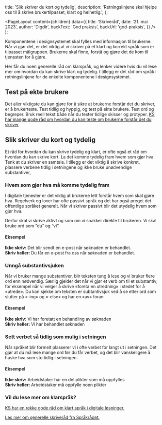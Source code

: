 
  title: 'Slik skriver du kort og tydelig',
  description:
    'Retningslinjene skal hjelpe oss til å skrive brukertilpasset, klart og helhetlig.',
};

  <PageLayout
    content={children}
    data={{
      title: 'Skriveråd',
      date: '21. mai 2023',
      author: 'Digdir',
      backText: 'God praksis',
      backUrl: 'god-praksis',
    }}
  />
);

Komponentene i designsystemet skal fylles med informasjon til brukerne. Når vi gjør det, er det viktig at vi skriver på et klart og korrekt språk som er tilpasset målgruppen. Brukerne skal finne, forstå og gjøre det de kom til tjenesten for å gjøre.

Her får du noen generelle råd om klarspråk, og lenker videre hvis du vil lese mer om hvordan du kan skrive klart og tydelig. I tillegg er det råd om språk i retningslinjene for de enkelte komponentene i designsystemet.

## Test på ekte brukere

Det aller viktigste du kan gjøre for å sikre at brukerne forstår det du skriver, er å brukerteste. Test tidlig og hyppig, og test på ekte brukere. Test ord og begreper. Bruk reell tekst både når du tester tidlige skisser og protyper. [KS har mange gode råd om hvordan du kan teste om brukerne forstår det du skriver](https://www.ks.no/fagomrader/digitalisering/kompetanse-og-verktoy/klarsprak--involver-brukerne-og-mal-effekten/)

## Slik skriver du kort og tydelig

Et råd for hvordan du kan skrive tydelig og klart, er ofte også et råd om hvordan du kan skrive kort. La det komme tydelig fram hvem som gjør hva. Tenk at du skriver en samtale. I tillegg er det viktig å skrive konkret, plassere verbene tidlig i setningene og ikke bruke unødvendige substantiver,

### Hvem som gjør hva må komme tydelig fram

I digitale tjenester er det viktig at brukerne lett forstår hvem som skal gjøre hva. Regelverk og lover har ofte passivt språk og det har også preget det offentlige språket generelt. Når vi skriver passivt blir det utydelig hvem som gjør hva.

Derfor skal vi skrive aktivt og som om vi snakker direkte til brukeren. Vi skal bruke ord som “du” og “vi”.

#### Eksempel

**Ikke skriv:** Det blir sendt en e-post når søknaden er behandlet. \
**Skriv heller:** Du får en e-post fra oss når søknaden er behandlet.

### Unngå substantivsjuken

Når vi bruker mange substantiver, blir teksten tung å lese og vi bruker flere ord enn nødvendig. Særlig gjelder det når vi gjør et verb om til et substantiv, for eksempel når vi velger å skrive «foreta en utredning» i stedet for å «utrede». Du kan sjekke om teksten er subtantivsjuk ved å se etter ord som slutter på «-ing» og «-else» og har en «av» foran.

#### Eksempel

**Ikke skriv:** Vi har foretatt en behandling av søknaden \
**Skriv heller:** Vi har behandlet søknaden

### Sett verbet så tidlig som mulig i setningen

Når språket blir formelt plasserer vi i ofte verbet for langt ut i setningen. Det gjør at du må lese mange ord før du får verbet, og det blir vanskeligere å huske hva som sto tidlig i setningen.

#### Eksempel

**Ikke skriv:** Arbeidstaker har en del plikter som må oppfylles \
**Skriv heller:** Arbeidstaker må oppfylle noen plikter

### Vil du lese mer om klarspråk?

[KS har en rekke gode råd om klart språk i digitale løsninger.](https://www.ks.no/fagomrader/digitalisering/klart-sprak-i-digitale-selvbetjeningslosninger/)

[Les mer om generelle skriveråd fra Språkrådet.](https://www.sprakradet.no/klarsprak/om-skriving/generelle-skriverad-nynorsk/)
